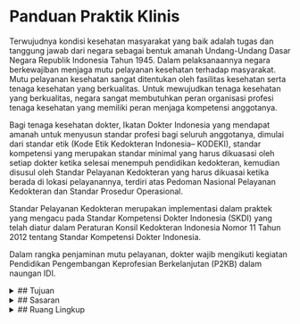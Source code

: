 
# Panduan Praktik Klinis

Terwujudnya kondisi kesehatan masyarakat yang baik adalah tugas dan tanggung jawab dari negara sebagai bentuk amanah Undang-Undang Dasar Negara Republik Indonesia Tahun 1945. Dalam pelaksanaannya negara berkewajiban menjaga mutu pelayanan kesehatan terhadap masyarakat. Mutu pelayanan kesehatan sangat ditentukan oleh fasilitas kesehatan serta tenaga kesehatan yang berkualitas. Untuk mewujudkan tenaga kesehatan yang berkualitas, negara sangat membutuhkan peran organisasi profesi tenaga kesehatan yang memiliki peran menjaga kompetensi anggotanya.

Bagi tenaga kesehatan dokter, Ikatan Dokter Indonesia yang mendapat amanah untuk menyusun standar profesi bagi seluruh anggotanya, dimulai dari standar etik (Kode Etik Kedokteran Indonesia– KODEKI), standar kompetensi yang merupakan standar minimal yang harus dikuasasi oleh setiap dokter ketika selesai menempuh pendidikan kedokteran, kemudian disusul oleh Standar Pelayanan Kedokteran yang harus dikuasai ketika berada di lokasi pelayanannya, terdiri atas Pedoman Nasional Pelayanan Kedokteran dan Standar Prosedur Operasional.

Standar Pelayanan Kedokteran merupakan implementasi dalam praktek yang mengacu pada Standar Kompetensi Dokter Indonesia (SKDI) yang telah diatur dalam Peraturan Konsil Kedokteran Indonesia Nomor 11 Tahun 2012 tentang Standar Kompetensi Dokter Indonesia.

Dalam rangka penjaminan mutu pelayanan, dokter wajib mengikuti kegiatan Pendidikan Pengembangan Keprofesian Berkelanjutan (P2KB) dalam naungan IDI.


<details>
  <summary>
  ## Tujuan
  </summary>
  
  Dengan menggunakan panduan ini diharapkan, dokter di fasilitas pelayanan kesehatan tingkat pertama dapat:
  
  1. mewujudkan pelayanan kedokteran yang sadar mutu sadar biaya yang dibutuhkan oleh masyarakat.
  
  2. memiliki pedoman baku minimum dengan mengutamakan upaya maksimal sesuai kompetensi dan fasilitas yang ada.
  
  3. memiliki tolok ukur dalam melaksanakan jaminan mutu pelayanan.
</details>

<details>
  <summary>
  ## Sasaran
  </summary>
  
  Sasaran buku Panduan Praktik Klinis Dokter di Fasilitas Pelayanan Kesehatan Tingkat Pertama ini adalah seluruh dokter yang memberikan pelayanan di fasilitas pelayanan kesehatan tingkat pertama. Fasilitas pelayanan kesehatan tidak terbatas pada fasilitas milik pemerintah, tetapi juga fasilitas pelayanan swasta.
</details>

<details>
  <summary>
  ## Ruang Lingkup
  </summary>
  
  PPK ini meliputi pedoman penatalaksanaan terhadap penyakit yang dijumpai di layanan tingkat pertama. Jenis penyakit mengacu pada Peraturan Konsil Kedokteran Indonesia Nomor 11 Tahun 2012 tentang Standar Kompetensi Dokter Indonesia. Penyakit dalam Pedoman ini adalah penyakit dengan tingkat kemampuan dokter 4A, 3B dan 3A terpilih, dimana dokter diharapkan mampu mendiagnosis, memberikan penatalaksanaan dan rujukan yang sesuai. Beberapa penyakit yang merupakan kemampuan 2, dimasukkan dalam pedoman ini dengan pertimbangan prevalensinya yang cukup tinggi di Indonesia.
  
  Pemilihan penyakit pada PPK ini berdasarkan kriteria:
  
  1. Penyakit yang prevalensinya cukup tinggi.
  
  2. Penyakit dengan risiko tinggi.
  
  3. Penyakit yang membutuhkan pembiayaan tinggi.
  
  Dalam penerapan PPK ini, diharapkan peran serta aktif seluruh pemangku kebijakan kesehatan untuk membina dan mengawasi penerapan standar pelayanan yang baik guna mewujudkan mutu pelayanan yang terbaik bagi masyarakat. Adapun stakeholder kesehatan yang berperan dalam penerapan standar pelayanan ini adalah:
  
  1. Kementerian Kesehatan, sebagai regulator di sektor kesehatan. Mengeluarkan kebijakan nasional dan peraturan terkait guna mendukung penerapan pelayanan sesuai standar. Selain dari itu, dengan upaya pemerataan fasilitas dan kualitas pelayanan diharapkan standar ini dapat diterapkan di seluruh Indonesia.
  
  2. Ikatan Dokter Indonesia, sebagai satu-satunya organisasi profesi dokter. Termasuk di dalamnya peranan IDI Cabang dan IDI Wilayah, serta perhimpunan dokter layanan primer dan spesialis terkait. Pembinaan dan pengawasan dalam aspek profesi termasuk di dalamnya standar etik menjadi ujung tombak penerapan standar yang terbaik.
  
  3. Dinas Kesehatan tingkat provinsi maupun kabupaten/kota, sebagai penanggungjawab urusan kesehatan pada tingkat daerah.
  
  4. Organisasi profesi kesehatan lainnya seperti Persatuan Dokter Gigi Indonesia (PDGI), Persatuan Perawat Nasional Indonesia (PPNI), Ikatan Bidan Indonesia (IBI), Ikatan Apoteker Indonesia (IAI), Ikatan Ahli Kesehatan Masyarakat Indonesia (IAKMI) serta organisasi profesi kesehatan lainnya. Keberadaan tenaga kesehatan lain sangat mendukung terwujudnya pelayanan kesehatan terpadu.
  
  5. Sinergi seluruh pemangku kebijakan kesehatan menjadi kunci keberhasilan penerapan standar pelayanan medik dokter di fasilitas pelayanan kesehatan tingkat pertama.
</details>


<DocCardList/>

